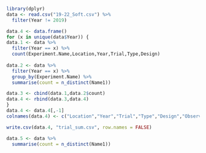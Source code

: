 ```r
library(dplyr)
data <- read.csv("19-22_Soft.csv") %>% 
  filter(Year != 2019)
```

```r
data.4 <- data.frame()
for (x in unique(data$Year)) {
data.1 <- data %>% 
  filter(Year == x) %>% 
  count(Experiment.Name,Location,Year,Trial,Type,Design)
 
data.2 <- data %>% 
  filter(Year == x) %>%
  group_by(Experiment.Name) %>% 
  summarise(count = n_distinct(Name1)) 

data.3 <- cbind(data.1,data.2$count)
data.4 <- rbind(data.3,data.4)
}
data.4 <- data.4[,-1]
colnames(data.4) <- c("Location","Year","Trial","Type","Design","Observations","Genotypes")

write.csv(data.4, "trial_sum.csv", row.names = FALSE)
```

```r
data.5 <- data %>% 
  summarise(count = n_distinct(Name1))
```







